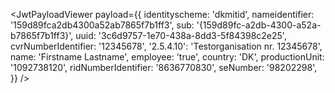 
<JwtPayloadViewer
  payload={{
    identityscheme: 'dkmitid',
    nameidentifier: '159d89fca2db4300a52ab7865f7b1ff3',
    sub: '{159d89fc-a2db-4300-a52a-b7865f7b1ff3}',
    uuid: '3c6d9757-1e70-438a-8dd3-5f84398c2e25',
    cvrNumberIdentifier: '12345678',
    '2.5.4.10': 'Testorganisation nr. 12345678',
    name: 'Firstname Lastname',
    employee: 'true',
    country: 'DK',
    productionUnit: '1092738120',
    ridNumberIdentifier: '8636770830',
    seNumber: '98202298',
  }}
/>
